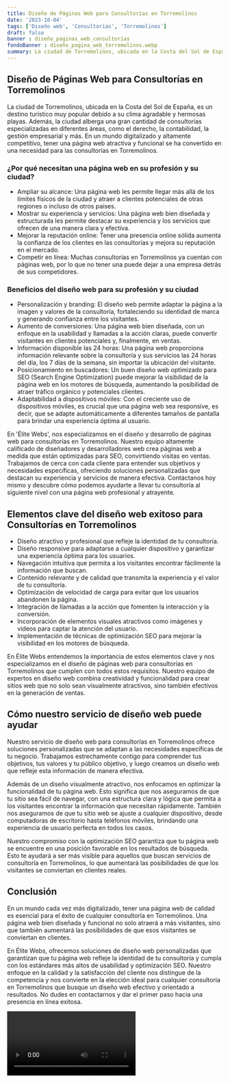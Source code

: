 ```yaml
---
title: Diseño de Páginas Web para Consultorías en Torremolinos
date: '2023-10-04'
tags: ['Diseño web', 'Consultorías', 'Torremolinos']
draft: false
banner : diseño_paginas_web_consultorías
fondoBanner : diseño_pagina_web_torremolinos.webp
summary: La ciudad de Torremolinos, ubicada en la Costa del Sol de España, es un destino turístico muy popular debido a su clima agradable y hermosas playas. Además, la ciudad alberga una gran cantidad de consultorías especializadas en diferentes áreas, como el derecho, la contabilidad, la gestión empresarial y más. En un mundo digitalizado y altamente competitivo, tener una página web atractiva y funcional se ha convertido en una necesidad para las consultorías en Torremolinos. 
---
```


## Diseño de Páginas Web para Consultorías en Torremolinos

La ciudad de Torremolinos, ubicada en la Costa del Sol de España, es un destino turístico muy popular debido a su clima agradable y hermosas playas. Además, la ciudad alberga una gran cantidad de consultorías especializadas en diferentes áreas, como el derecho, la contabilidad, la gestión empresarial y más. En un mundo digitalizado y altamente competitivo, tener una página web atractiva y funcional se ha convertido en una necesidad para las consultorías en Torremolinos. 

### ¿Por qué necesitan una página web en su profesión y su ciudad?

- Ampliar su alcance: Una página web les permite llegar más allá de los límites físicos de la ciudad y atraer a clientes potenciales de otras regiones o incluso de otros países.
- Mostrar su experiencia y servicios: Una página web bien diseñada y estructurada les permite destacar su experiencia y los servicios que ofrecen de una manera clara y efectiva.
- Mejorar la reputación online: Tener una presencia online sólida aumenta la confianza de los clientes en las consultorías y mejora su reputación en el mercado.
- Competir en línea: Muchas consultorías en Torremolinos ya cuentan con páginas web, por lo que no tener una puede dejar a una empresa detrás de sus competidores.

### Beneficios del diseño web para su profesión y su ciudad

- Personalización y branding: El diseño web permite adaptar la página a la imagen y valores de la consultoría, fortaleciendo su identidad de marca y generando confianza entre los visitantes.
- Aumento de conversiones: Una página web bien diseñada, con un enfoque en la usabilidad y llamadas a la acción claras, puede convertir visitantes en clientes potenciales y, finalmente, en ventas.
- Información disponible las 24 horas: Una página web proporciona información relevante sobre la consultoría y sus servicios las 24 horas del día, los 7 días de la semana, sin importar la ubicación del visitante.
- Posicionamiento en buscadores: Un buen diseño web optimizado para SEO (Search Engine Optimization) puede mejorar la visibilidad de la página web en los motores de búsqueda, aumentando la posibilidad de atraer tráfico orgánico y potenciales clientes.
- Adaptabilidad a dispositivos móviles: Con el creciente uso de dispositivos móviles, es crucial que una página web sea responsive, es decir, que se adapte automáticamente a diferentes tamaños de pantalla para brindar una experiencia óptima al usuario.

En 'Élite Webs', nos especializamos en el diseño y desarrollo de páginas web para consultorías en Torremolinos. Nuestro equipo altamente calificado de diseñadores y desarrolladores web crea páginas web a medida que están optimizadas para SEO, convirtiendo visitas en ventas. Trabajamos de cerca con cada cliente para entender sus objetivos y necesidades específicas, ofreciendo soluciones personalizadas que destacan su experiencia y servicios de manera efectiva. Contáctanos hoy mismo y descubre cómo podemos ayudarte a llevar tu consultoría al siguiente nivel con una página web profesional y atrayente.

<GifSeo />

<Cta />

## Elementos clave del diseño web exitoso para Consultorías en Torremolinos

- Diseño atractivo y profesional que refleje la identidad de tu consultoría.
- Diseño responsive para adaptarse a cualquier dispositivo y garantizar una experiencia óptima para los usuarios.
- Navegación intuitiva que permita a los visitantes encontrar fácilmente la información que buscan.
- Contenido relevante y de calidad que transmita la experiencia y el valor de tu consultoría.
- Optimización de velocidad de carga para evitar que los usuarios abandonen la página.
- Integración de llamadas a la acción que fomenten la interacción y la conversión.
- Incorporación de elementos visuales atractivos como imágenes y videos para captar la atención del usuario.
- Implementación de técnicas de optimización SEO para mejorar la visibilidad en los motores de búsqueda.

En Élite Webs entendemos la importancia de estos elementos clave y nos especializamos en el diseño de páginas web para consultorías en Torremolinos que cumplen con todos estos requisitos. Nuestro equipo de expertos en diseño web combina creatividad y funcionalidad para crear sitios web que no solo sean visualmente atractivos, sino también efectivos en la generación de ventas.

## Cómo nuestro servicio de diseño web puede ayudar

Nuestro servicio de diseño web para consultorías en Torremolinos ofrece soluciones personalizadas que se adaptan a las necesidades específicas de tu negocio. Trabajamos estrechamente contigo para comprender tus objetivos, tus valores y tu público objetivo, y luego creamos un diseño web que refleje esta información de manera efectiva.

Además de un diseño visualmente atractivo, nos enfocamos en optimizar la funcionalidad de tu página web. Esto significa que nos aseguramos de que tu sitio sea fácil de navegar, con una estructura clara y lógica que permita a los visitantes encontrar la información que necesitan rápidamente. También nos aseguramos de que tu sitio web se ajuste a cualquier dispositivo, desde computadoras de escritorio hasta teléfonos móviles, brindando una experiencia de usuario perfecta en todos los casos.

Nuestro compromiso con la optimización SEO garantiza que tu página web se encuentre en una posición favorable en los resultados de búsqueda. Esto te ayudará a ser más visible para aquellos que buscan servicios de consultoría en Torremolinos, lo que aumentará las posibilidades de que los visitantes se conviertan en clientes reales.

## Conclusión

En un mundo cada vez más digitalizado, tener una página web de calidad es esencial para el éxito de cualquier consultoría en Torremolinos. Una página web bien diseñada y funcional no solo atraerá a más visitantes, sino que también aumentará las posibilidades de que esos visitantes se conviertan en clientes.

En Élite Webs, ofrecemos soluciones de diseño web personalizadas que garantizan que tu página web refleje la identidad de tu consultoría y cumpla con los estándares más altos de usabilidad y optimización SEO. Nuestro enfoque en la calidad y la satisfacción del cliente nos distingue de la competencia y nos convierte en la elección ideal para cualquier consultoría en Torremolinos que busque un diseño web efectivo y orientado a resultados. No dudes en contactarnos y dar el primer paso hacia una presencia en línea exitosa.

<Video />

<CtaBot job='Consultorías' city='Torremolinos'/>

<Gmaps query='Torremolinos+españa+maps' />
